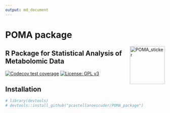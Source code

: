 ```yaml
---
output: md_document
---
```


# POMA package

<img src='POMA_sticker/POMA_sticker.png' alt='POMA_sticker' title='POMA sticker' width='110' height='120' align='right'/>

## R Package for Statistical Analysis of Metabolomic Data

  <!-- badges: start -->
  [![Codecov test coverage](https://codecov.io/gh/pcastellanoescuder/POMA_package/branch/master/graph/badge.svg)](https://codecov.io/gh/pcastellanoescuder/POMA_package?branch=master)
  [![License: GPL v3](https://img.shields.io/badge/License-GPLv3-blue.svg)](https://www.gnu.org/licenses/gpl-3.0)
  <!-- badges: end -->


## Installation

```r
# library(devtools)
# devtools::install_github("pcastellanoescuder/POMA_package")
```
